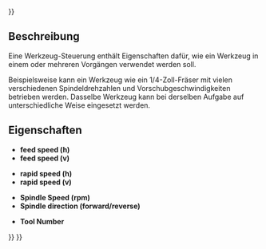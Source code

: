 <languages/>
{{UnfinishedDocu{{#translation:}}}}

{{Docnav/de
|[[CAM_ToolBit_Library/de|WerkzeugbitBibliothek]]
|[[CAM_FAQ/de|Häufig gestellte Fragen]]
|[[CAM_Workbench/de|CAM]]
|IconL=
|IconR=
|IconC=Workbench_CAM.svg
}}

{{TOCright}}

<span id="Description"></span>
==Beschreibung==

Eine Werkzeug-Steuerung enthält Eigenschaften dafür, wie ein Werkzeug in einem oder mehreren Vorgängen verwendet werden soll.

Beispielsweise kann ein Werkzeug wie ein 1/4-Zoll-Fräser mit vielen verschiedenen Spindeldrehzahlen und Vorschubgeschwindigkeiten betrieben werden. Dasselbe Werkzeug kann bei derselben Aufgabe auf unterschiedliche Weise eingesetzt werden.

<span id="Properties"></span>
==Eigenschaften==

* '''feed speed (h)'''
* '''feed speed (v)'''

* '''rapid speed (h)'''
* '''rapid speed (v)'''

* '''Spindle Speed (rpm)'''
* '''Spindle direction (forward/reverse)'''

* '''Tool Number'''


{{Docnav/de
|[[CAM_ToolBit_Library/de|WerkzeugbitBibliothek]]
|[[CAM_FAQ/de|Häufig gestellte Fragen]]
|[[CAM_Workbench/de|CAM]]
|IconL=
|IconR=
|IconC=Workbench_CAM.svg
}}

{{CAM_Tools_navi{{#translation:}}}}
{{Userdocnavi{{#translation:}}}}